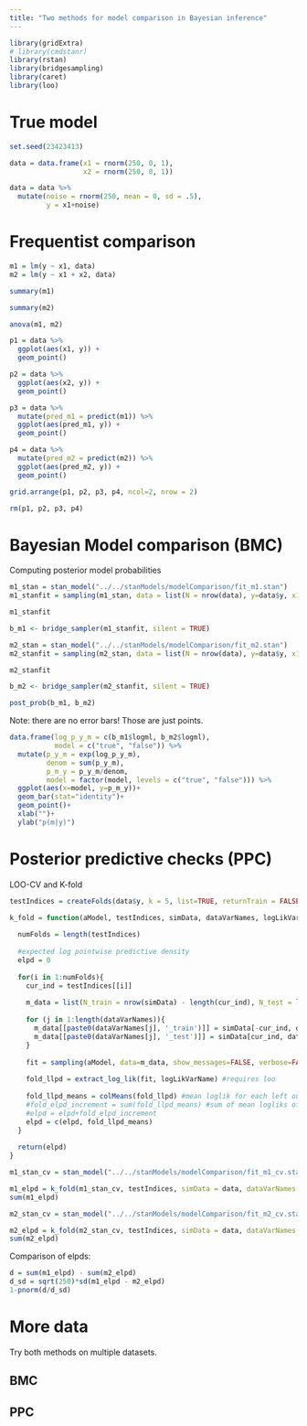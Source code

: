 ```yaml
---
title: "Two methods for model comparison in Bayesian inference"
---
```


```r
library(gridExtra)
# library(cmdstanr)
library(rstan)
library(bridgesampling)
library(caret)
library(loo)
```

# True model

```r
set.seed(23423413)

data = data.frame(x1 = rnorm(250, 0, 1),
                  x2 = rnorm(250, 0, 1))

data = data %>% 
  mutate(noise = rnorm(250, mean = 0, sd = .5),
         y = x1+noise)
```

# Frequentist comparison

```r
m1 = lm(y ~ x1, data)
m2 = lm(y ~ x1 + x2, data)
```

```r
summary(m1)
```

```r
summary(m2)
```

```r
anova(m1, m2)
```

```r
p1 = data %>% 
  ggplot(aes(x1, y)) +
  geom_point()

p2 = data %>% 
  ggplot(aes(x2, y)) +
  geom_point()

p3 = data %>%
  mutate(pred_m1 = predict(m1)) %>%
  ggplot(aes(pred_m1, y)) +
  geom_point()

p4 = data %>%
  mutate(pred_m2 = predict(m2)) %>%
  ggplot(aes(pred_m2, y)) +
  geom_point()

grid.arrange(p1, p2, p3, p4, ncol=2, nrow = 2)

```

```r
rm(p1, p2, p3, p4)
```

# Bayesian Model comparison (BMC)

Computing posterior model probabilities

```r
m1_stan = stan_model("../../stanModels/modelComparison/fit_m1.stan")
m1_stanfit = sampling(m1_stan, data = list(N = nrow(data), y=data$y, x1 = data$x1))
```

```r
m1_stanfit
```


```r
b_m1 <- bridge_sampler(m1_stanfit, silent = TRUE)
```

```r
m2_stan = stan_model("../../stanModels/modelComparison/fit_m2.stan")
m2_stanfit = sampling(m2_stan, data = list(N = nrow(data), y=data$y, x1 = data$x1, x2=data$x2))
```

```r
m2_stanfit
```

```r
b_m2 <- bridge_sampler(m2_stanfit, silent = TRUE)
```

```r
post_prob(b_m1, b_m2)
```

Note: there are no error bars! Those are just points.

```r
data.frame(log_p_y_m = c(b_m1$logml, b_m2$logml),
           model = c("true", "false")) %>%
  mutate(p_y_m = exp(log_p_y_m),
         denom = sum(p_y_m),
         p_m_y = p_y_m/denom,
         model = factor(model, levels = c("true", "false"))) %>%
  ggplot(aes(x=model, y=p_m_y))+
  geom_bar(stat="identity")+
  geom_point()+
  xlab("")+
  ylab("p(m|y)")
```


# Posterior predictive checks (PPC)

LOO-CV and K-fold

```r
testIndices = createFolds(data$y, k = 5, list=TRUE, returnTrain = FALSE)
```

```r
k_fold = function(aModel, testIndices, simData, dataVarNames, logLikVarName){
  
  numFolds = length(testIndices)
  
  #expected log pointwise predictive density
  elpd = 0
  
  for(i in 1:numFolds){
    cur_ind = testIndices[[i]]
    
    m_data = list(N_train = nrow(simData) - length(cur_ind), N_test = length(cur_ind))
    
    for (j in 1:length(dataVarNames)){
      m_data[[paste0(dataVarNames[j], '_train')]] = simData[-cur_ind, dataVarNames[j]]
      m_data[[paste0(dataVarNames[j], '_test')]] = simData[cur_ind, dataVarNames[j]]
    }
    
    fit = sampling(aModel, data=m_data, show_messages=FALSE, verbose=FALSE, refresh= 0)
    
    fold_llpd = extract_log_lik(fit, logLikVarName) #requires loo
    
    fold_llpd_means = colMeans(fold_llpd) #mean loglik for each left out train datapoint across samples
    #fold_elpd_increment = sum(fold_llpd_means) #sum of mean logliks of each train datapoint
    #elpd = elpd+fold_elpd_increment 
    elpd = c(elpd, fold_llpd_means)
  }
  
  return(elpd)
}
```

```r
m1_stan_cv = stan_model("../../stanModels/modelComparison/fit_m1_cv.stan")
```

```r
m1_elpd = k_fold(m1_stan_cv, testIndices, simData = data, dataVarNames = c("x1", "y"), logLikVarName = "logLikelihood")
sum(m1_elpd)
```

```r
m2_stan_cv = stan_model("../../stanModels/modelComparison/fit_m2_cv.stan")
```

```r
m2_elpd = k_fold(m2_stan_cv, testIndices, simData = data, dataVarNames = c("x1","x2", "y"), logLikVarName = "logLikelihood")
sum(m2_elpd)
```

Comparison of elpds:

```r
d = sum(m1_elpd) - sum(m2_elpd)
d_sd = sqrt(250)*sd(m1_elpd - m2_elpd)
1-pnorm(d/d_sd)
```

# More data

Try both methods on multiple datasets.

## BMC 

## PPC